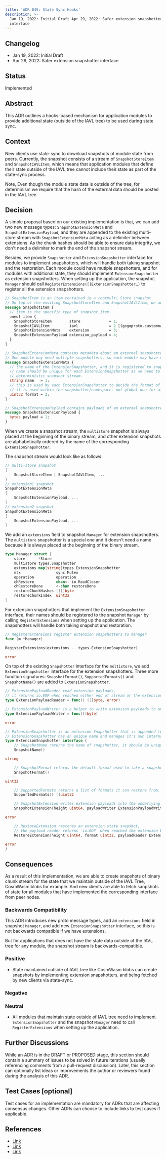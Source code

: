 ```yaml
---
title: 'ADR 049: State Sync Hooks'
description: >-
  Jan 19, 2022: Initial Draft Apr 29, 2022: Safer extension snapshotter
  interface
---
```


## Changelog

* Jan 19, 2022: Initial Draft
* Apr 29, 2022: Safer extension snapshotter interface

## Status

Implemented

## Abstract

This ADR outlines a hooks-based mechanism for application modules to provide additional state (outside of the IAVL tree) to be used
during state sync.

## Context

New clients use state-sync to download snapshots of module state from peers. Currently, the snapshot consists of a
stream of `SnapshotStoreItem` and `SnapshotIAVLItem`, which means that application modules that define their state outside of the IAVL
tree cannot include their state as part of the state-sync process.

Note, Even though the module state data is outside of the tree, for determinism we require that the hash of the external data should
be posted in the IAVL tree.

## Decision

A simple proposal based on our existing implementation is that, we can add two new message types: `SnapshotExtensionMeta`
and `SnapshotExtensionPayload`, and they are appended to the existing multi-store stream with `SnapshotExtensionMeta`
acting as a delimiter between extensions. As the chunk hashes should be able to ensure data integrity, we don't need
a delimiter to mark the end of the snapshot stream.

Besides, we provide `Snapshotter` and `ExtensionSnapshotter` interface for modules to implement snapshotters, which will handle both taking
snapshot and the restoration. Each module could have mutiple snapshotters, and for modules with additional state, they should
implement `ExtensionSnapshotter` as extension snapshotters. When setting up the application, the snapshot `Manager` should call
`RegisterExtensions([]ExtensionSnapshotter…)` to register all the extension snapshotters.

```protobuf expandable
// SnapshotItem is an item contained in a rootmulti.Store snapshot.
// On top of the exsiting SnapshotStoreItem and SnapshotIAVLItem, we add two new options for the item.
message SnapshotItem {
  // item is the specific type of snapshot item.
  oneof item {
    SnapshotStoreItem        store             = 1;
    SnapshotIAVLItem         iavl              = 2 [(gogoproto.customname) = "IAVL"];
    SnapshotExtensionMeta    extension         = 3;
    SnapshotExtensionPayload extension_payload = 4;
  }
}

// SnapshotExtensionMeta contains metadata about an external snapshotter.
// One module may need multiple snapshotters, so each module may have multiple SnapshotExtensionMeta.
message SnapshotExtensionMeta {
  // the name of the ExtensionSnapshotter, and it is registered to snapshotter manager when setting up the application
  // name should be unique for each ExtensionSnapshotter as we need to alphabetically order their snapshots to get
  // deterministic snapshot stream.
  string name   = 1;
  // this is used by each ExtensionSnapshotter to decide the format of payloads included in SnapshotExtensionPayload message
  // it is used within the snapshotter/namespace, not global one for all modules
  uint32 format = 2;
}

// SnapshotExtensionPayload contains payloads of an external snapshotter.
message SnapshotExtensionPayload {
  bytes payload = 1;
}
```

When we create a snapshot stream, the `multistore` snapshot is always placed at the beginning of the binary stream, and other extension snapshots are alphabetically ordered by the name of the corresponding `ExtensionSnapshotter`.

The snapshot stream would look like as follows:

```go
// multi-store snapshot
{
    SnapshotStoreItem | SnapshotIAVLItem, ...
}
// extension1 snapshot
SnapshotExtensionMeta
{
    SnapshotExtensionPayload, ...
}
// extension2 snapshot
SnapshotExtensionMeta
{
    SnapshotExtensionPayload, ...
}
```

We add an `extensions` field to snapshot `Manager` for extension snapshotters. The `multistore` snapshotter is a special one and it doesn't need a name because it is always placed at the beginning of the binary stream.

```go expandable
type Manager struct {
    store      *Store
	multistore types.Snapshotter
	extensions map[string]types.ExtensionSnapshotter
	mtx                sync.Mutex
	operation          operation
	chRestore          chan<- io.ReadCloser
	chRestoreDone      <-chan restoreDone
	restoreChunkHashes [][]byte
	restoreChunkIndex  uint32
}
```

For extension snapshotters that implement the `ExtensionSnapshotter` interface, their names should be registered to the snapshot `Manager` by
calling `RegisterExtensions` when setting up the application. The snapshotters will handle both taking snapshot and restoration.

```go
// RegisterExtensions register extension snapshotters to manager
func (m *Manager)

RegisterExtensions(extensions ...types.ExtensionSnapshotter)

error
```

On top of the existing `Snapshotter` interface for the `multistore`, we add `ExtensionSnapshotter` interface for the extension snapshotters. Three more function signatures: `SnapshotFormat()`, `SupportedFormats()` and `SnapshotName()` are added to `ExtensionSnapshotter`.

```go expandable
// ExtensionPayloadReader read extension payloads,
// it returns io.EOF when reached either end of stream or the extension boundaries.
type ExtensionPayloadReader = func() ([]byte, error)

// ExtensionPayloadWriter is a helper to write extension payloads to underlying stream.
type ExtensionPayloadWriter = func([]byte)

error

// ExtensionSnapshotter is an extension Snapshotter that is appended to the snapshot stream.
// ExtensionSnapshotter has an unique name and manages it's own internal formats.
type ExtensionSnapshotter interface {
	// SnapshotName returns the name of snapshotter, it should be unique in the manager.
	SnapshotName()

string

	// SnapshotFormat returns the default format used to take a snapshot.
	SnapshotFormat()

uint32

	// SupportedFormats returns a list of formats it can restore from.
	SupportedFormats() []uint32

	// SnapshotExtension writes extension payloads into the underlying protobuf stream.
	SnapshotExtension(height uint64, payloadWriter ExtensionPayloadWriter)

error

	// RestoreExtension restores an extension state snapshot,
	// the payload reader returns `io.EOF` when reached the extension boundaries.
	RestoreExtension(height uint64, format uint32, payloadReader ExtensionPayloadReader)

error
}
```

## Consequences

As a result of this implementation, we are able to create snapshots of binary chunk stream for the state that we maintain outside of the IAVL Tree, CosmWasm blobs for example. And new clients are able to fetch sanpshots of state for all modules that have implemented the corresponding interface from peer nodes.

### Backwards Compatibility

This ADR introduces new proto message types, add an `extensions` field in snapshot `Manager`, and add new `ExtensionSnapshotter` interface, so this is not backwards compatible if we have extensions.

But for applications that does not have the state data outside of the IAVL tree for any module, the snapshot stream is backwards-compatible.

### Positive

* State maintained outside of IAVL tree like CosmWasm blobs can create snapshots by implementing extension snapshotters, and being fetched by new clients via state-sync.

### Negative

### Neutral

* All modules that maintain state outside of IAVL tree need to implement `ExtensionSnapshotter` and the snapshot `Manager` need to call `RegisterExtensions` when setting up the application.

## Further Discussions

While an ADR is in the DRAFT or PROPOSED stage, this section should contain a summary of issues to be solved in future iterations (usually referencing comments from a pull-request discussion).
Later, this section can optionally list ideas or improvements the author or reviewers found during the analysis of this ADR.

## Test Cases \[optional]

Test cases for an implementation are mandatory for ADRs that are affecting consensus changes. Other ADRs can choose to include links to test cases if applicable.

## References

* [Link](https://github.com/cosmos/cosmos-sdk/pull/10961)
* [Link](https://github.com/cosmos/cosmos-sdk/issues/7340)
* [Link](https://hackmd.io/gJoyev6DSmqqkO667WQlGw)
